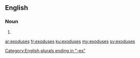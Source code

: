 ==English==

===Noun===
{{head|en|noun plural form}}

# {{plural of|exodus|lang=en}}

[[Category:English plurals ending in "-es"]]

[[ar:exoduses]]
[[fr:exoduses]]
[[ku:exoduses]]
[[my:exoduses]]
[[sv:exoduses]]